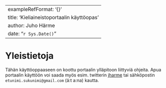
---
exampleRefFormat: '{}'
title: 'Kieliaineistoportaalin käyttöopas'
author: Juho Härme
date: "`r Sys.Date()`"
---

# Yleistietoja


Tähän käyttöoppaaseen on koottu portaalin ylläpitoon liittyviä ohjeita.  Apua
portaalin käyttöön voi saada myös esim. twitterin [jharme](https://twitter.com/jharme) tai sähköpostin
`etunimi.sukunimi@gmail.com` (ä:t a:na) kautta.

